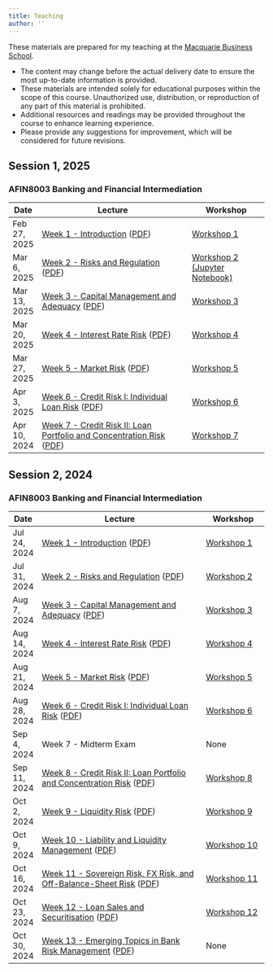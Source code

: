 ```yaml
---
title: Teaching
author: ''
---
```


::: {.callout-note}
These materials are prepared for my teaching at the [Macquarie Business School](https://www.mq.edu.au/macquarie-business-school).

- The content may change before the actual delivery date to ensure the most up-to-date information is provided.
- These materials are intended solely for educational purposes within the scope of this course. Unauthorized use, distribution, or reproduction of any part of this material is prohibited.
- Additional resources and readings may be provided throughout the course to enhance learning experience.
- Please provide any suggestions for improvement, which will be considered for future revisions.
:::

<!-- ::: {#AFIN8003-2024S2}
::: -->


## Session 1, 2025

### AFIN8003 Banking and Financial Intermediation

| Date         | Lecture                                                                                                                                        | Workshop                                                                |
|--------------|------------------------------------------------------------------------------------------------------------------------------------------------|-------------------------------------------------------------------------|
| Feb 27, 2025 | [Week 1 - Introduction](./AFIN8003/2025S1/Week1/index.qmd) ([PDF](./AFIN8003/2025S1/Week1/Week1.pdf))                                          | [Workshop 1](./AFIN8003/2025S1/Week1/workshop.qmd)                      |
| Mar 6, 2025  | [Week 2 - Risks and Regulation](./AFIN8003/2025S1/Week2/index.qmd) ([PDF](./AFIN8003/2025S1/Week2/Week2.pdf))                                  | [Workshop 2 (Jupyter Notebook)](./AFIN8003/2025S1/Week2/workshop.ipynb) |
| Mar 13, 2025 | [Week 3 - Capital Management and Adequacy](./AFIN8003/2025S1/Week3/index.qmd) ([PDF](./AFIN8003/2025S1/Week3/Week3.pdf))                       | [Workshop 3](./AFIN8003/2025S1/Week3/workshop.qmd)                      |
| Mar 20, 2025 | [Week 4 - Interest Rate Risk](./AFIN8003/2025S1/Week4/index.qmd) ([PDF](./AFIN8003/2025S1/Week4/Week4.pdf))                                    | [Workshop 4](./AFIN8003/2025S1/Week4/workshop.qmd)                      |
| Mar 27, 2025 | [Week 5 - Market Risk](./AFIN8003/2025S1/Week5/index.qmd) ([PDF](./AFIN8003/2025S1/Week5/Week5.pdf))                                           | [Workshop 5](./AFIN8003/2025S1/Week5/workshop.qmd)                      |
| Apr 3, 2025  | [Week 6 - Credit Risk I: Individual Loan Risk](./AFIN8003/2025S1/Week6/index.qmd) ([PDF](./AFIN8003/2025S1/Week6/Week6.pdf))                   | [Workshop 6](./AFIN8003/2025S1/Week6/workshop.qmd)                      |
| Apr 10, 2024 | [Week 7 - Credit Risk II: Loan Portfolio and Concentration Risk](./AFIN8003/2025S1/Week7/index.qmd) ([PDF](./AFIN8003/2025S1/Week7/Week7.pdf)) | [Workshop 7](./AFIN8003/2025S1/Week7/workshop.qmd)                      |

## Session 2, 2024

### AFIN8003 Banking and Financial Intermediation

| Date         | Lecture                                                                                                                                          | Workshop                                             |
|--------------|--------------------------------------------------------------------------------------------------------------------------------------------------|------------------------------------------------------|
| Jul 24, 2024 | [Week 1 - Introduction](./AFIN8003/2024S2/Week1/index.qmd) ([PDF](./AFIN8003/2024S2/Week1/Week1.pdf))                                            | [Workshop 1](./AFIN8003/2024S2/Week1/workshop.qmd)   |
| Jul 31, 2024 | [Week 2 - Risks and Regulation](./AFIN8003/2024S2/Week2/index.qmd) ([PDF](./AFIN8003/2024S2/Week2/Week2.pdf))                                    | [Workshop 2](./AFIN8003/2024S2/Week2/workshop.qmd)   |
| Aug 7, 2024  | [Week 3 - Capital Management and Adequacy](./AFIN8003/2024S2/Week3/index.qmd) ([PDF](./AFIN8003/2024S2/Week3/Week3.pdf))                         | [Workshop 3](./AFIN8003/2024S2/Week3/workshop.qmd)   |
| Aug 14, 2024 | [Week 4 - Interest Rate Risk](./AFIN8003/2024S2/Week4/index.qmd) ([PDF](./AFIN8003/2024S2/Week4/Week4.pdf))                                      | [Workshop 4](./AFIN8003/2024S2/Week4/workshop.qmd)   |
| Aug 21, 2024 | [Week 5 - Market Risk](./AFIN8003/2024S2/Week5/index.qmd) ([PDF](./AFIN8003/2024S2/Week5/Week5.pdf))                                             | [Workshop 5](./AFIN8003/2024S2/Week5/workshop.qmd)   |
| Aug 28, 2024 | [Week 6 - Credit Risk I: Individual Loan Risk](./AFIN8003/2024S2/Week6/index.qmd) ([PDF](./AFIN8003/2024S2/Week6/Week6.pdf))                     | [Workshop 6](./AFIN8003/2024S2/Week6/workshop.qmd)   |
| Sep 4, 2024  | Week 7 - Midterm Exam                                                                                                                            | None                                                 |
| Sep 11, 2024 | [Week 8 - Credit Risk II: Loan Portfolio and Concentration Risk](./AFIN8003/2024S2/Week8/index.qmd) ([PDF](./AFIN8003/2024S2/Week8/Week8.pdf))   | [Workshop 8](./AFIN8003/2024S2/Week8/workshop.qmd)   |
| Oct 2, 2024  | [Week 9 - Liquidity Risk](./AFIN8003/2024S2/Week9/index.qmd) ([PDF](./AFIN8003/2024S2/Week9/Week9.pdf))                                          | [Workshop 9](./AFIN8003/2024S2/Week9/workshop.qmd)   |
| Oct 9, 2024  | [Week 10 - Liability and Liquidity Management](./AFIN8003/2024S2/Week10/index.qmd) ([PDF](./AFIN8003/2024S2/Week10/Week10.pdf))                  | [Workshop 10](./AFIN8003/2024S2/Week10/workshop.qmd) |
| Oct 16, 2024 | [Week 11 - Sovereign Risk, FX Risk, and Off-Balance-Sheet Risk](./AFIN8003/2024S2/Week11/index.qmd) ([PDF](./AFIN8003/2024S2/Week11/Week11.pdf)) | [Workshop 11](./AFIN8003/2024S2/Week11/workshop.qmd) |
| Oct 23, 2024 | [Week 12 - Loan Sales and Securitisation](./AFIN8003/2024S2/Week12/index.qmd) ([PDF](./AFIN8003/2024S2/Week12/Week12.pdf))                       | [Workshop 12](./AFIN8003/2024S2/Week12/workshop.qmd) |
| Oct 30, 2024 | [Week 13 - Emerging Topics in Bank Risk Management](./AFIN8003/2024S2/Week13/index.qmd) ([PDF](./AFIN8003/2024S2/Week13/Week13.pdf))             | None                                                 |

